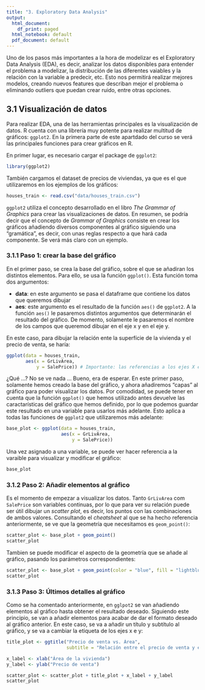 ```yaml
---
title: "3. Exploratory Data Analysis"
output:
  html_document:
    df_print: paged
  html_notebook: default
  pdf_document: default
---
```


Uno de los pasos más importantes a la hora de modelizar es el Exploratory Data Analysis (EDA), es decir, analizar los datos disponibles para entender el problema a modelizar, la distribución de las diferentes vaiables y la relación con la variable a predecir, etc. Esto nos permitirá realizar mejores modelos, creando nuevos features que describan mejor el problema o eliminando outliers que puedan crear ruido, entre otras opciones.

## 3.1 Visualización de datos

Para realizar EDA, una de las herramientas principales es la visualización de datos. R cuenta con una librería muy potente para realizar multitud de gráficos: `ggplot2`. En la primera parte de este apartdado del curso se verá las principales funciones para crear gráficos en R.

En primer lugar, es necesario cargar el package de `ggplot2`:

```r
library(ggplot2)
```

También cargamos el dataset de precios de viviendas, ya que es el que utilizaremos en los ejemplos de los gráficos:

```r
houses_train <- read.csv("data/houses_train.csv")
```


`ggplot2` utiliza el concepto desarrollado en el libro *The Grammar of Graphics* para crear las visualizaciones de datos. En resumen, se podría decir que el concepto de *Grammar of Graphics* consiste en crear los gráficos añadiendo diversos componentes al gráfico siguiendo una "gramática", es decir, con unas reglas respecto a que hará cada componente. Se verá más claro con un ejemplo.

### 3.1.1 Paso 1: crear la base del gráfico

En el primer paso, se crea la base del gráfico, sobre el que se añadiran los distintos elementos. Para ello, se usa la función `ggplot()`. Esta función toma dos argumentos:

* **data**: en este argumento se pasa el dataframe que contiene los datos que queremos dibujar
* **aes**:  este argumento es el resultado de la función `aes()` de `ggplot2`. A la función `aes()` le pasaremos distintos argumentos que determinarán el resultado del gráfico. De momento, solamente le pasaremos el nombre de los campos que queremod dibujar en el eje x y en el eje y.

En este caso, para dibujar la relación ente la superfície de la vivienda y el precio de venta, se haría:

```r
ggplot(data = houses_train,
       aes(x = GrLivArea, 
           y = SalePrice)) # Importante: las referencias a los ejes X e Y no se ecriben entre comillas
```

¿Qué ...? No se ve nada ... Bueno, era de esperar. En este primer paso, solamente hemos creado la base del gráfico, y ahora añadiremos "capas" al gráfico para poder visualizar los datos. Por comodidad, se puede tener en cuenta que la función `ggplot()` que hemos utilizado antes devuelve las caractarísticas del gráfico que hemos definido, por lo que podemos guardar este resultado en una variable para usarlos más adelante. Esto aplica a todas las funciones de `ggplot2` que utilizaremos más adelante:

```r
base_plot <- ggplot(data = houses_train,
                    aes(x = GrLivArea, 
                        y = SalePrice))
```

Una vez asignado a una variable, se puede ver hacer referencia a la varaible para visualizar y modificar el gráfico:

```r
base_plot
```

### 3.1.2 Paso 2: Añadir elementos al gráfico

Es el momento de empezar a visualizar los datos. Tanto `GrLivArea` com `SalePrice` son variables continuas, por lo que para ver su relación puede ser útil dibujar un *scatter plot*, es decir, los puntos con las combinaciones de ambos valores. Consultando el *cheatsheet* al que se ha hecho referencia anteriormente, se ve que la geometría que necesitamos es `geom_point()`:

```r
scatter_plot <- base_plot + geom_point()
scatter_plot
```

Tambien se puede modificar el aspecto de la geometría que se añade al gráfico, pasando los parámetros correspondientes:

```r
scatter_plot <- base_plot + geom_point(color = "blue", fill = "lightblue", shape = 21)
scatter_plot
```

### 3.1.3 Paso 3: Últimos detalles al gráfico

Como se ha comentado anteriormente, en `gglpot2` se van añadiendo elementos al gráfico hasta obtener el resultado deseado. Siguiendo este principio, se van a añadir elementos para acabar de dar el formato deseado al gráfico anterior. En este caso, se va a añadir un título y subtítulo al gráfico, y se va a cambiar la etiqueta de los ejes x e y:

```r
title_plot <- ggtitle("Precio de venta vs. Área",
                      subtitle = "Relación entre el precio de venta y el área de la vivienda")

x_label <- xlab("Área de la vivienda")
y_label <- ylab("Precio de venta")

scatter_plot <- scatter_plot + title_plot + x_label + y_label
scatter_plot
```

